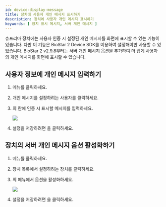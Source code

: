 ```yaml
---
id: device-display-message
title: 장치에 사용자 개인 메시지 표시하기
description: 장치에 사용자 개인 메시지 표시하기
keywords: [ 장치 표시 메시지, 서버 개인 메시지 ]
---
```


슈프리마 장치에는 사용자 인증 시 설정된 개인 메시지를 화면에 표시할 수 있는 기능이 있습니다. 다만 이 기능은 BioStar 2 Device SDK를 이용하여 설정해야만 사용할 수 있었습니다. BioStar 2 v2.9.8부터는 서버 개인 메시지 옵션을 추가하여 더 쉽게 사용자의 개인 메시지를 화면에 표시할 수 있습니다.

## 사용자 정보에 개인 메시지 입력하기

1. <Cmd sid="common.gnb.user" /> 메뉴를 클릭하세요.

1. 개인 메시지를 설정하려는 사용자를 클릭하세요.

1. <Cmd sid="common.advanced" />의 <Cmd sid="common.privateMessage" />란에 인증 시 표시할 메시지를 입력하세요.

    <Image src='/img/ko/biostar-298-private-message-1.png' className='none' caption />

1. 설정을 저장하려면 <Cmd sid="button.apply" />을 클릭하세요.

## 장치의 서버 개인 메시지 옵션 활성화하기

1. <Cmd sid="common.gnb.device" /> 메뉴를 클릭하세요.

1. 장치 목록에서 설정하려는 장치를 클릭하세요.

1. <Cmd sid="device.info.advanced" />의 <Cmd sid="device.info.displaySound" /> 메뉴에서 <Cmd sid="device.info.serverPrivateMsg" /> 옵션을 활성화하세요.

    <Image src='/img/ko/biostar-private-message-2.png' caption />

1. 설정을 저장하려면 <Cmd sid="button.apply" />을 클릭하세요.
